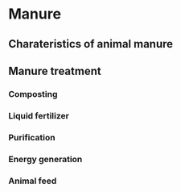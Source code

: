 # Manure

## Charateristics of animal manure

## Manure treatment
### Composting
### Liquid fertilizer
### Purification
### Energy generation
### Animal feed